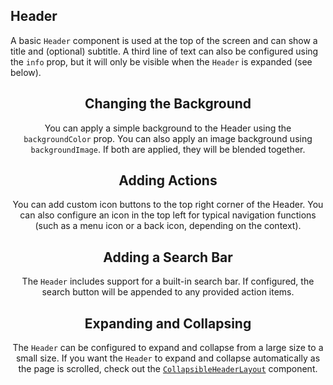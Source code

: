 
## Header

A basic `Header` component is used at the top of the screen and can show a title and (optional) subtitle. A third line of text can also be configured using the `info` prop, but it will only be visible when the `Header` is expanded (see below). 

<Header />

## Changing the Background

You can apply a simple background to the Header using the `backgroundColor` prop. You can also apply an image background using `backgroundImage`. If both are applied, they will be blended together.

<HeaderWithBackground />

## Adding Actions

You can add custom icon buttons to the top right corner of the Header. You can also configure an icon in the top left for typical navigation functions (such as a menu icon or a back icon, depending on the context).

<HeaderWithActions />

## Adding a Search Bar

The `Header` includes support for a built-in search bar. If configured, the search button will be appended to any provided action items.

<HeaderWithSearch />

## Expanding and Collapsing

The `Header` can be configured to expand and collapse from a large size to a small size. If you want the `Header` to expand and collapse automatically as the page is scrolled, check out the [`CollapsibleHeaderLayout`](/components/collapsible-header-layout/examples) component.

<HeaderWithExpandCollapse />

